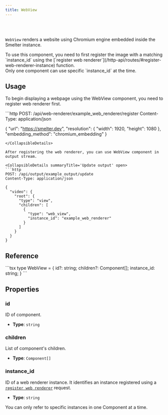 ```yaml
---
title: WebView
---
```



<Badge text="Required feature:web_renderer" variant="note" size="large" />

<br />
<br />

`WebView` renders a website using Chromium engine embedded inside the Smelter instance.

<Aside>
  To use this component, you need to first register the image with a matching
  `instance_id` using the [`register web
  renderer`](/http-api/routes/#register-web-renderer-instance) function.
</Aside>

<Aside type="caution">
  Only one component can use specific `instance_id` at the time.
</Aside>

## Usage

To begin displaying a webpage using the WebView component, you need to register web renderer first.

<CollapsibleDetails summaryTitle='Register web renderer' open>
```http
POST: /api/web-renderer/example_web_renderer/register
Content-Type: application/json

{
  "url": "https://smelter.dev",
  "resolution": { "width": 1920, "height": 1080 },
  "embedding_method": "chromium_embedding"
}

````
</CollapsibleDetails>

After registering the web renderer, you can use WebView component in output stream.

<CollapsibleDetails summaryTitle='Update output' open>
```http
POST: /api/output/example_output/update
Content-Type: application/json

{
  "video": {
    "root": {
      "type": "view",
      "children": [
        {
          "type": "web_view",
          "instance_id": "example_web_renderer"
        }
      ]
    }
  }
}
````

</CollapsibleDetails>

## Reference

<CollapsibleDetails summaryTitle='Type definitions' open>
```tsx
type WebView = {
  id?: string;
  children?: Component[];
  instance_id: string;
}
```
</CollapsibleDetails>

## Properties

### id

ID of component.

- **Type**: `string`

### children

List of component's children.

- **Type**: `Component[]`

### instance_id

ID of a web renderer instance. It identifies an instance registered using a
[`register web renderer`](/http-api/routes#register-web-renderer-instance) request.

- **Type**: `string`

<Aside type="caution">
  You can only refer to specific instances in one Component at a time.
</Aside>
